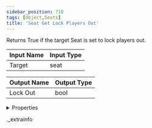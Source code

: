 ```yaml
---
sidebar_position: 710
tags: [Object,Seats]
title: 'Seat Get Lock Players Out'
---
```


Returns True if the target Seat is set to lock players out.



<IChip uuid="e0214877-5f0a-46a2-8278-580f2fd293e0" />

| Input Name | Input Type |
|-----------|-----------|
| Target | seat |

| Output Name | Output Type |
|-----------|-----------|
| Lock Out | bool |


<details>
  <summary>Properties</summary>
  <div>
    <div>
    <table>
      <thead>
        <tr>
          <th>Room availability:</th>
          <th>Available everywhere</th>
        </tr>
        <tr>
          <th>Is beta required?</th>
          <th>No</th>
        </tr>
        <tr>
          <th>Is this chip a trolling risk?</th>
          <th>No</th>
        </tr>
        <tr>
          <th>Is this chip a role assignment risk?</th>
          <th>No</th>
        </tr>
        <tr>
          <th>Chip UUID</th>
          <th>e0214877-5f0a-46a2-8278-580f2fd293e0</th>
        </tr>
      </thead>
    </table>
    </div>
  </div>
</details>

._extrainfo